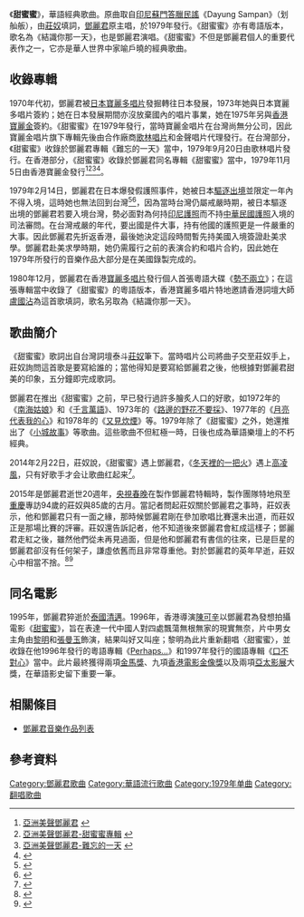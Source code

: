 {{Other uses|甜蜜蜜}}{{Infobox Single 
| Name           = 甜蜜蜜
| Artist         = [[鄧麗君|鄧麗君]]
| from Album     = 難忘的一天、甜蜜蜜
| Released       = 1979年
| Length         = 3:31
| Label          = 台灣[[歌林唱片|歌林唱片]]、香港[[寶麗金唱片|寶麗金唱片]]
| Writer         = 作詞：[[莊奴|莊奴]]、作曲：印尼民謠
}}
《'''甜蜜蜜'''》，華語經典歌曲。原曲取自[[印尼|印尼]][[蘇門答臘|蘇門答臘]][[民謠|民謠]]《Dayung Sampan》（划舢舨），由[[莊奴|莊奴]]填詞，[[鄧麗君|鄧麗君]]原主唱，於1979年發行。《甜蜜蜜》亦有粵語版本，歌名為《結識你那一天》，也是鄧麗君演唱。《甜蜜蜜》不但是鄧麗君個人的重要代表作之一，它亦是華人世界中家喻戶曉的經典歌曲。

==收錄專輯==
1970年代初，鄧麗君被[[環球音樂_(日本)|日本寶麗多唱片]]發掘轉往日本發展，1973年她與日本寶麗多唱片簽約；她在日本發展期間亦沒放棄國內的唱片事業，她在1975年另與[[香港寶麗金|香港寶麗金]]簽約。《甜蜜蜜》在1979年發行，當時寶麗金唱片在台灣尚無分公司，因此寶麗金唱片旗下專輯先後由合作廠商[[歌林唱片|歌林唱片]]和金聲唱片代理發行。在台灣部分，《甜蜜蜜》收錄於鄧麗君專輯《難忘的一天》當中，1979年9月20日由歌林唱片發行。在香港部分，《甜蜜蜜》收錄於鄧麗君同名專輯《甜蜜蜜》當中，1979年11月5日由香港寶麗金發行<ref>[http://www.teresa-teng.idv.tw/record_1.html 亞洲美聲鄧麗君] {{webarchive|url=https://web.archive.org/web/20160325025245/http://www.teresa-teng.idv.tw/record_1.html |date=2016-03-25 }}</ref><ref>[http://www.teresa-teng.idv.tw/record_4.html 亞洲美聲鄧麗君-甜蜜蜜專輯] {{webarchive|url=https://web.archive.org/web/20160325011948/http://www.teresa-teng.idv.tw/record_4.html |date=2016-03-25 }}</ref><ref>[http://www.teresa-teng.idv.tw/record_5.html 亞洲美聲鄧麗君-難忘的一天] {{webarchive|url=https://web.archive.org/web/20160325025255/http://www.teresa-teng.idv.tw/record_5.html |date=2016-03-25 }}</ref><ref>{{Cite web |url=http://blog.udn.com/life989/21374841 |title=鄧麗君甜蜜蜜報導 |access-date=2015-08-15 |archive-date=2019-07-18 |archive-url=https://web.archive.org/web/20190718052830/http://blog.udn.com/life989/21374841 |dead-url=no }}</ref>。

1979年2月14日，鄧麗君在日本爆發假護照事件，她被日本[[驅逐出境|驅逐出境]]並限定一年內不得入境，這時她也無法回到台灣<ref>{{cite news|url=http://news.ltn.com.tw/news/politics/breakingnews/1312681|title=國民黨緬懷鄧麗君 網友轟：你們曾迫害她！|publisher=[[自由時報|自由時報]]|date=2015-05-10|accessdate=2016-03-28|archive-date=2019-06-29|archive-url=https://web.archive.org/web/20190629162327/https://news.ltn.com.tw/news/politics/breakingnews/1312681|dead-url=no}}</ref><ref>{{cite news|url=http://www.people.com.cn/BIG5/14738/14761/25881/2358929.html|title=鄧麗君遭遇假護照風波|publisher=人民網|date=2004-02-25|accessdate=2016-03-28|archive-date=2017-02-22|archive-url=https://web.archive.org/web/20170222141852/http://www.people.com.cn/BIG5/14738/14761/25881/2358929.html|dead-url=no}}</ref>，因為當時台灣仍屬戒嚴時期，被日本驅逐出境的鄧麗君若要入境台灣，勢必面對為何持[[印尼護照|印尼護照]]而不持[[中華民國護照|中華民國護照]]入境的司法審問。在台灣戒嚴的年代，要出國是件大事，持有他國的護照更是一件嚴重的大事。因此鄧麗君先折返香港，最後她決定這段時間暫先持美國入境簽證赴美求學。鄧麗君赴美求學時期，她仍需履行之前的表演合約和唱片合約，因此她在1979年所發行的音樂作品大部分是在美國錄製完成的。

1980年12月，鄧麗君在香港[[寶麗多唱片|寶麗多唱片]]發行個人首張粵語大碟《[[勢不兩立|勢不兩立]]》；在這張專輯當中收錄了《甜蜜蜜》的粵語版本，香港寶麗多唱片特地邀請香港詞壇大師[[盧國沾|盧國沾]]為這首歌填詞，歌名另取為《結識你那一天》。

==歌曲簡介==
《甜蜜蜜》歌詞出自台灣詞壇泰斗[[莊奴|莊奴]]筆下。當時唱片公司將曲子交至莊奴手上，莊奴詢問這首歌是要寫給誰的；當他得知是要寫給鄧麗君之後，他根據對鄧麗君甜美的印象，五分鐘即完成歌詞。

鄧麗君在推出《甜蜜蜜》之前，早已發行過許多膾炙人口的好歌，如1972年的《[[南海姑娘|南海姑娘]]》和《[[千言萬語_(鄧麗君歌曲)|千言萬語]]》、1973年的《[[路邊的野花不要採|路邊的野花不要採]]》、1977年的《[[月亮代表我的心|月亮代表我的心]]》和1978年的《[[又見炊煙|又見炊煙]]》等。1979年除了《甜蜜蜜》之外，她還推出了《[[小城故事_(鄧麗君歌曲)|小城故事]]》等歌曲。這些歌曲不但紅極一時，日後也成為華語樂壇上的不朽經典。

2014年2月22日，莊奴說，《甜蜜蜜》遇上鄧麗君，《[[冬天裡的一把火|冬天裡的一把火]]》遇上[[高凌風|高凌風]]，只有好歌手才会让歌曲红起来<ref>{{cite web|author=韩璐|title=台湾词坛泰斗庄奴重庆迎93岁生日 称想回到39岁|url=http://news.sina.com.cn/o/2014-02-22/224329539886.shtml|publisher=中新社|date=2014-02-22|accessdate=2018-11-04|archive-date=2018-11-04|archive-url=https://web.archive.org/web/20181104130154/http://news.sina.com.cn/o/2014-02-22/224329539886.shtml|dead-url=no}}</ref>。

2015年是鄧麗君逝世20週年，[[央視春晚|央視春晚]]在製作鄧麗君特輯時，製作團隊特地飛至[[重慶|重慶]]專訪94歲的莊奴與85歲的古月。當記者問起莊奴關於鄧麗君之事時，莊奴表示，他和鄧麗君只有一面之緣，那時候鄧麗君剛在參加歌唱比賽還未出道，而莊奴正是那場比賽的評審。莊奴還告訴記者，他不知道後來鄧麗君會紅成這樣子；鄧麗君走紅之後，雖然他們從未再見過面，但是他和鄧麗君有書信的往來，已是巨星的鄧麗君卻沒有任何架子，謙虛依舊而且非常尊重他。對於鄧麗君的英年早逝，莊奴心中相當不捨。<ref>{{Cite web |url=http://zh.apdnews.com/zt/denglijun-20/__xin_/194749.html |title=亞太日報2015-05-12報導 |access-date=2015-08-14 |archive-date=2018-11-04 |archive-url=https://web.archive.org/web/20181104211132/https://zh.apdnews.com/zt/denglijun-20/__xin_/194749.html |dead-url=no }}</ref><ref>{{Cite web |url=http://www.appledaily.com.tw/realtimenews/article/new/20150203/553862/ |title=2015-02-03即時新聞報導 |access-date=2016-08-10 |archive-date=2017-02-22 |archive-url=https://web.archive.org/web/20170222143401/http://www.appledaily.com.tw/realtimenews/article/new/20150203/553862/ |dead-url=no }}</ref>

==同名電影==
1995年，鄧麗君猝逝於[[泰國|泰國]][[清邁|清邁]]。1996年，香港導演[[陳可辛|陳可辛]]以鄧麗君為發想拍攝電影《[[甜蜜蜜_(电影)|甜蜜蜜]]》，旨在表達一代中國人對四處飄蕩無根無家的現實無奈，片中男女主角由[[黎明|黎明]]和[[張曼玉|張曼玉]]飾演，結果叫好又叫座；黎明為此片重新翻唱〈甜蜜蜜〉，並收錄在他1996年發行的粵語專輯《[[Perhaps...|Perhaps...]]》和1997年發行的國語專輯《[[口不對心|口不對心]]》當中。此片最終獲得兩項[[金馬獎|金馬獎]]、九項[[香港電影金像獎|香港電影金像獎]]以及兩項[[亞太影展|亞太影展]]大獎，在華語影史留下重要一筆。

==相關條目==
*[[鄧麗君音樂作品列表|鄧麗君音樂作品列表]]

==參考資料==
{{reflist|3}}
[[Category:鄧麗君歌曲|Category:鄧麗君歌曲]]
[[Category:華語流行歌曲|Category:華語流行歌曲]]
[[Category:1979年单曲|Category:1979年单曲]]
[[Category:翻唱歌曲|Category:翻唱歌曲]]